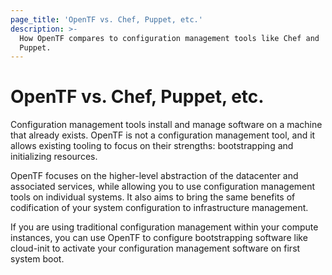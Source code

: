 ```yaml
---
page_title: 'OpenTF vs. Chef, Puppet, etc.'
description: >-
  How OpenTF compares to configuration management tools like Chef and
  Puppet.
---
```


# OpenTF vs. Chef, Puppet, etc.

Configuration management tools install and manage software on a machine
that already exists. OpenTF is not a configuration management tool,
and it allows existing tooling to focus on their strengths: bootstrapping
and initializing resources.

OpenTF focuses on the higher-level abstraction of the datacenter and
associated services, while allowing you to use configuration management
tools on individual systems. It also aims to bring the same benefits of
codification of your system configuration to infrastructure management.

If you are using traditional configuration management within your compute
instances, you can use OpenTF to configure bootstrapping software like
cloud-init to activate your configuration management software on first
system boot.
